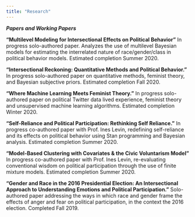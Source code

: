 ```yaml
---
title: "Research"
---
```


***Papers and Working Papers***

**“Multilevel Modeling for Intersectional Effects on Political Behavior”** In progress solo-authored paper. Analyzes the use of multilevel Bayesian models for estimating the interrelated nature of race/gender/class in political behavior models. Estimated completion Summer 2020. 

**“Intersectional Reckoning: Quantitative Methods and Political Behavior.”** In progress solo-authored paper on quantitative methods, feminist theory, and Bayesian subjective priors. Estimated completion Fall 2020. 

**“Where Machine Learning Meets Feminist Theory.”** In progress solo-authored paper on political Twitter data lived experience, feminist theory and unsupervised machine learning algorithms. Estimated completion Winter 2020. 

**“Self-Reliance and Political Participation: Rethinking Self Reliance.”** In progress co-authored paper with Prof. Ines Levin, redefining self-reliance and its effects on political behavior using Stan programming and Bayesian analysis. Estimated completion Summer 2020.

**“Model-Based Clustering with Covariates & the Civic Voluntarism Model”** In progress co-authored paper with Prof. Ines Levin, re-evaluating conventional wisdom on political participation through the use of finite mixture models. Estimated completion Summer 2020. 

**“Gender and Race in the 2016 Presidential Election: An Intersectional Approach to**
**Understanding Emotions and Political Participation.”** Solo-authored paper addressing the ways in which race and gender frame the effects of anger and fear on political participation, in the context the 2016 election. Completed Fall 2019.
